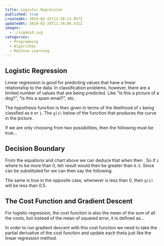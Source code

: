 ```yaml
---
title: Logistic Regression
published: true
createdAt: 2019-02-15T12:38:13.957Z
updatedAt: 2019-02-28T11:34:06.531Z
images:
  - ./sigmoid.svg
categories:
  - Programming
  - Algorithms
  - Machine Learning
---
```


## Logistic Regression

<Image1 align="left" width="40%" />

Linear regression is good for predicting values that have a linear relationship to the data. In classification
problems, however, there are a limited number of values that are being predicted. Like "Is this a
picture of a dog?", "Is this a spam email?", etc.

The hypothesis function is then given in terms of the likelihood of `x` being classfied as `0` or `1`. The `g(z)`
below of the function that produces the curve in the picture.

<BlockMath math="
  \begin{aligned}
   &h_\theta(x) = g(\theta^Tx) \\
   &z = \theta^Tx \\
   &g(z) = \frac{1}{1 + e^{-z}}
  \end{aligned}
"/>


If we are only choosing from two possibilities, then the following must be true...

<BlockMath math="h_\theta(x) = P(y = 1 | x;\theta) = 1 - P(y = 0|x;\theta)" />

## Decision Boundary

From the equations and chart above we can deduce that when <InlineMath math="z = 0" />
then <InlineMath math="g(z) = 1/2" />. So if `z` where to be more than 0, teh result would then be greater than `0.5`.
Since <InlineMath math="\theta^Tx" /> can be substituted for <InlineMath math="z" /> we can then say the following.

<BlockMath math="
 \begin{aligned}
   &g(z) >= 0.5 \quad when \quad z \geq  0 \\
   &h_\theta(x) = g(\theta^Tx) \geq 0.5 \quad whenever \quad \theta^Tx \geq 0 \\
 \end{aligned}
" />

The same is true in the opposite case, whenever <InlineMath math="\theta^Tx" /> is less than 0, then `g(z)` will be less
than 0.5.

## The Cost Function and Gradient Descent

For logistic regression, the cost function is also the mean of the sum of all the costs, but instead of the mean of
squared error, it is defined as...

<BlockMath math="
  \begin{aligned}
    J(\theta) &= \frac{1}{m} \sum_{i=1}^m Cost(h_\theta(x^{(i)}), y^{(i)}) \\
    Cost(h_\theta(x), y) &= \begin{cases}
     -log(h_\theta(x)) &\text{if } y = 1 \\
     -log(1 - h_\theta(x)) &\text{if } if y = 0
    \end{cases} \\
    Cost(h_\theta(x), y) &= -y * log(h_\theta(x)) - (1 - y)log(1 - h_\theta(x)) \\
    J(\theta) &= \frac{1}{m} (-y^T log(h_\theta(x))) - (1 - y)^T log(1 - h_\theta(x))))
  \end{aligned}
" />

In order to run gradient descent with this cost function we need to take the partial derivative of the cost function and
update each theta just like the linear regression method.

<BlockMath math="
  \begin{aligned}
    \theta_j &:= \theta_j - \alpha \frac{\partial}{\partial \theta_j}J(\theta) \\
    \theta_j &:= \theta_j - \frac{\alpha}{m} \sum_{i=1}^m (h_\theta(x^{(i)}) - y^{(i)}) x_J^{(i)} \\
    \theta &:= \theta - \frac{\alpha}{m} X^T(g(X\theta) - \overrightarrow{y})
  \end{aligned}
" />
